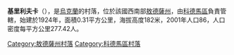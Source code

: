 {{coord|47|50|26|N|29|20|20|E|scale:30000|display=title}}

'''基里利夫卡'''（{{lang-uk|Кирилівка}}），是[[烏克蘭|烏克蘭]]的村落，位於該國西南部[[敖德薩州|敖德薩州]]，由[[科德馬區|科德馬區]]負責管轄，始建於1924年，面積0.31平方公里，海拔高度182米，2001年人口86，人口密度每平方公里277.42人。

{{DEFAULTSORT:Кирилівка}}
[[Category:敖德薩州村落|Category:敖德薩州村落]]
[[Category:科德馬區村落|Category:科德馬區村落]]


{{Odessa-geo-stub}}